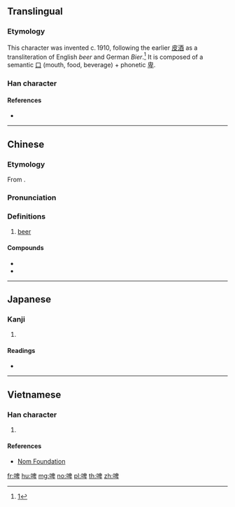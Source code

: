 ==Translingual==
{{stroke order|strokes=11}}

===Etymology===
This character was invented c.&thinsp;1910, following the earlier [[皮酒]] as a transliteration of English ''beer'' and German ''Bier''.<ref>[http://www.360doc.com/content/10/0414/15/805886_23026069.shtml]</ref> It is composed of a semantic [[口]] (mouth, food, beverage) + phonetic [[卑]].

===Han character===
{{Han char|rn=30|rad=口|as=08|sn=11|four=66040|canj=RHWJ,RHHJ|ids=⿰口卑}}

====References====
* {{Han ref|kx=0196.261|dkj=03878|dj=0418.140|hdz=10642.090|uh=5564|ud=21860|bh=B0E0|bd=45280}}
<references />

----

==Chinese==
{{zh-forms}}

===Etymology===
From {{etyl|en|zh}} {{m|en|beer}}.

===Pronunciation===
{{zh-pron
|m=pí
|c=be1
|mc=
|oc=
|ma=
|cat=n
}}

===Definitions===
{{zh-hanzi}}

# [[beer]]

====Compounds====
* {{zh-l|啤酒}}
* {{zh-l|扎啤}}

----

==Japanese==

===Kanji===
{{ja-kanji|grade=|rs=口08}}

# {{defn|lang=ja|sort=口08}}

====Readings====
* {{ja-readings|on=[[ひ]] (hi)|kun=}}

----

==Vietnamese==

===Han character===
{{vi-hantu|[[bi]], [[bì]]|rs=口08}}

# {{defn|lang=vi|sort=口08}}

====References====
* [http://nomfoundation.org/common/nom_details.php?codepoint=5564&img=1 Nom Foundation]

[[fr:啤]]
[[hu:啤]]
[[mg:啤]]
[[no:啤]]
[[pl:啤]]
[[th:啤]]
[[zh:啤]]